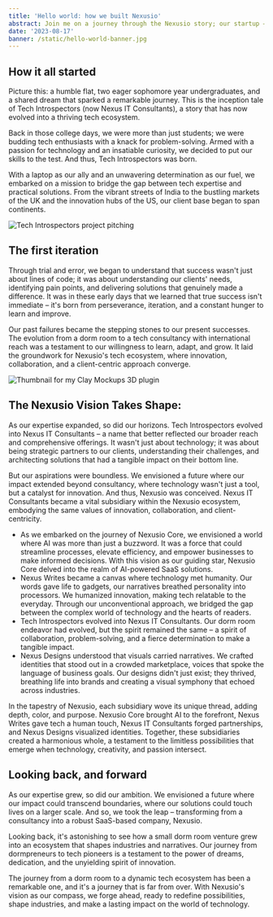 ```yaml
---
title: 'Hello world: how we built Nexusio'
abstract: Join me on a journey through the Nexusio story; our startup – from its inception and evolution to the exciting innovations that are reshaping the tech landscape.
date: '2023-08-17'
banner: /static/hello-world-banner.jpg
---
```


## How it all started

Picture this: a humble flat, two eager sophomore year undergraduates, and a shared dream that sparked a remarkable journey. This is the inception tale of Tech Introspectors (now Nexus IT Consultants), a story that has now evolved into a thriving tech ecosystem.

Back in those college days, we were more than just students; we were budding tech enthusiasts with a knack for problem-solving. Armed with a passion for technology and an insatiable curiosity, we decided to put our skills to the test. And thus, Tech Introspectors was born.

With a laptop as our ally and an unwavering determination as our fuel, we embarked on a mission to bridge the gap between tech expertise and practical solutions. From the vibrant streets of India to the bustling markets of the UK and the innovation hubs of the US, our client base began to span continents.

![Tech Introspectors project pitching](/static/presentation1.jpg)

## The first iteration

Through trial and error, we began to understand that success wasn't just about lines of code; it was about understanding our clients' needs, identifying pain points, and delivering solutions that genuinely made a difference. It was in these early days that we learned that true success isn't immediate – it's born from perseverance, iteration, and a constant hunger to learn and improve.

Our past failures became the stepping stones to our present successes. The evolution from a dorm room to a tech consultancy with international reach was a testament to our willingness to learn, adapt, and grow. It laid the groundwork for Nexusio's tech ecosystem, where innovation, collaboration, and a client-centric approach converge.

![Thumbnail for my Clay Mockups 3D plugin](/static/presentation2.JPG)

## The Nexusio Vision Takes Shape:

As our expertise expanded, so did our horizons. Tech Introspectors evolved into Nexus IT Consultants – a name that better reflected our broader reach and comprehensive offerings. It wasn't just about technology; it was about being strategic partners to our clients, understanding their challenges, and architecting solutions that had a tangible impact on their bottom line.

But our aspirations were boundless. We envisioned a future where our impact extended beyond consultancy, where technology wasn't just a tool, but a catalyst for innovation. And thus, Nexusio was conceived. Nexus IT Consultants became a vital subsidiary within the Nexusio ecosystem, embodying the same values of innovation, collaboration, and client-centricity.

- As we embarked on the journey of Nexusio Core, we envisioned a world where AI was more than just a buzzword. It was a force that could streamline processes, elevate efficiency, and empower businesses to make informed decisions. With this vision as our guiding star, Nexusio Core delved into the realm of AI-powered SaaS solutions.
- Nexus Writes became a canvas where technology met humanity. Our words gave life to gadgets, our narratives breathed personality into processors. We humanized innovation, making tech relatable to the everyday. Through our unconventional approach, we bridged the gap between the complex world of technology and the hearts of readers.
- Tech Introspectors evolved into Nexus IT Consultants. Our dorm room endeavor had evolved, but the spirit remained the same – a spirit of collaboration, problem-solving, and a fierce determination to make a tangible impact.
- Nexus Designs understood that visuals carried narratives. We crafted identities that stood out in a crowded marketplace, voices that spoke the language of business goals. Our designs didn't just exist; they thrived, breathing life into brands and creating a visual symphony that echoed across industries.

In the tapestry of Nexusio, each subsidiary wove its unique thread, adding depth, color, and purpose. Nexusio Core brought AI to the forefront, Nexus Writes gave tech a human touch, Nexus IT Consultants forged partnerships, and Nexus Designs visualized identities. Together, these subsidiaries created a harmonious whole, a testament to the limitless possibilities that emerge when technology, creativity, and passion intersect.

## Looking back, and forward

As our expertise grew, so did our ambition. We envisioned a future where our impact could transcend boundaries, where our solutions could touch lives on a larger scale. And so, we took the leap – transforming from a consultancy into a robust SaaS-based company, Nexusio.

Looking back, it's astonishing to see how a small dorm room venture grew into an ecosystem that shapes industries and narratives. Our journey from dormpreneurs to tech pioneers is a testament to the power of dreams, dedication, and the unyielding spirit of innovation.

The journey from a dorm room to a dynamic tech ecosystem has been a remarkable one, and it's a journey that is far from over. With Nexusio's vision as our compass, we forge ahead, ready to redefine possibilities, shape industries, and make a lasting impact on the world of technology.
